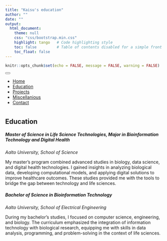 ```yaml
---
title: "Kaisu's education"
author: ""
date: ""
output:
  html_document:
    theme: null
    css: "css/bootstrap.min.css"
    highlight: tango   # Code highlighting style
    toc: false         # Table of contents disabled for a simple front page
    toc_float: false
---
```


```r

knitr::opts_chunk$set(echo = FALSE, message = FALSE, warning = FALSE)
```
```{=html}

<head>
  <title>Kaisu Hiltunen - Education</title>
  <link rel="stylesheet" href="css/bootstrap.min.css">
</head>

<style>
  h1.title, .author, .date { 
    display: none; 
  }
</style>

<!-- Navigation Menu using Bootstrap Navbar -->
<nav class="navbar navbar-expand-lg navbar-dark bg-dark">
  <button class="navbar-toggler" type="button" data-toggle="collapse" data-target="#navbarNav" 
          aria-controls="navbarNav" aria-expanded="false" aria-label="Toggle navigation">
    <span class="navbar-toggler-icon"></span>
  </button>
  <div class="collapse navbar-collapse" id="navbarNav">
    <ul class="navbar-nav ml-auto">
      <!-- Adjust the href attributes to jump to your sections (requires ID attributes in your content) -->
      <li class="nav-item">
        <a class="nav-link" href="index.html">Home</a>
      </li>
      <li class="nav-item">
        <a class="nav-link" href="education.html">Education</a>
      </li>
      <li class="nav-item">
        <a class="nav-link" href="projects.html">Projects</a>
      </li>
      <li class="nav-item">
        <a class="nav-link" href="miscellanious.html">Miscellanious</a>
      </li>
      <li class="nav-item">
        <a class="nav-link" href="contact.html">Contact</a>
      </li>
    </ul>
  </div>
</nav>

```
```{=html}
<!DOCTYPE html>
<html lang="en">
<head>
<div class="container" style="margin-top: 40px;">
    <div class="col-md-12"> 
        <h2>Education</h2>
      
      <h5 class="subtitle">Master of Science in Life Science Technologies,  Major in Bioinformation Technology and Digital Health</h5> 
      <p><em>Aalto University, School of Science</em></p>
      
      <p>  My master’s program combined advanced studies in biology, data science, and digital health technologies. I gained insights in analyzing biological data, developing computational models, and applying digital solutions to improve healthcare outcomes. These studies provided me with the tools to bridge the gap between technology and life sciences. 
      </p>
      
      <h5 class="subtitle">Bachelor of Science in Bioinformation Technology</h5>
      <p><em>Aalto University, School of Electrical Engineering</em></p>

      <p>During my bachelor’s studies, I focused on computer science, engineering, and biology. The curriculum emphasized the integration of information technology with biological research, equipping me with skills in data analysis, programming, and problem-solving in the context of life sciences.</p>
    </div>
</div>
<body>
    <script src="https://code.jquery.com/jquery-3.5.1.slim.min.js"></script>
    <script src="https://cdn.jsdelivr.net/npm/popper.js@1.16.1/dist/umd/popper.min.js"></script>
    <script src="https://cdn.jsdelivr.net/npm/bootstrap@4.5.2/dist/js/bootstrap.min.js"></script>
</body>
</html>

```

